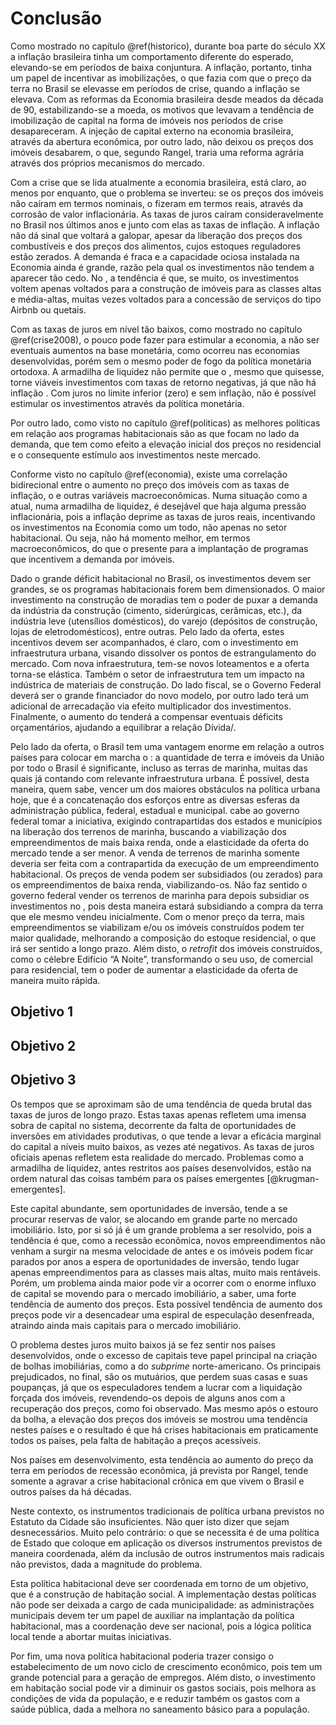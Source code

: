 # Conclusão {#conclusao}

Como mostrado no capítulo \@ref(historico), durante boa parte do século XX a
inflação brasileira tinha um comportamento diferente do esperado, elevando-se em
períodos de baixa conjuntura. A inflação, portanto, tinha um papel de incentivar
as imobilizações, o que fazia com que o preço da terra no Brasil se elevasse em
períodos de crise, quando a inflação se elevava. Com as reformas da Economia
brasileira desde meados da década de 90, estabilizando-se a moeda, os motivos
que levavam a tendência de imobilização de capital na forma de imóveis nos
períodos de crise desapareceram. A injeção de capital externo na economia
brasileira, através da abertura econômica, por outro lado, não deixou os preços
dos imóveis desabarem, o que, segundo Rangel, traria uma reforma agrária através
dos próprios mecanismos do mercado.

Com a crise que se lida atualmente a economia brasileira, está claro, ao menos
por enquanto, que o problema se inverteu: se os preços dos imóveis não caíram
em termos nominais, o fizeram em termos reais, através da corrosão de valor
inflacionária. As taxas de juros caíram consideravelmente no Brasil nos últimos
anos e junto com elas as taxas de inflação. A inflação não dá sinal que voltará
a galopar, apesar da liberação dos preços dos combustíveis e dos preços dos 
alimentos, cujos estoques reguladores estão zerados. A demanda é fraca e a 
capacidade ociosa instalada na Economia ainda é grande, razão pela qual os 
investimentos não tendem a aparecer tão cedo. No \gls{MI}, a tendência é que, se
muito, os investimentos voltem apenas voltados para a construção de imóveis para
as classes altas e média-altas, muitas vezes voltados para a concessão de 
serviços do tipo Airbnb ou quetais.

Com as taxas de juros em nível tão baixos, como mostrado no capítulo
\@ref(crise2008), o \gls{Bacen} pouco pode fazer para estimular a economia, a
não ser eventuais aumentos na base monetária, como ocorreu nas economias
desenvolvidas, porém sem o mesmo poder de fogo da política monetária ortodoxa. A
armadilha de liquidez não permite que o \gls{Bacen}, mesmo que quisesse, torne
viáveis investimentos com taxas de retorno negativas, já que não há inflação .
Com juros no limite inferior (zero) e sem inflação, não é possível estimular os
investimentos através da política monetária.

Por outro lado, como visto no capítulo \@ref(politicas) as melhores políticas em
relação aos programas habitacionais são as que focam no lado da demanda, que tem
como efeito a elevação inicial dos preços no \gls{MI} residencial e o
consequente estímulo aos investimentos neste mercado.

Conforme visto no capítulo \@ref(economia), existe uma correlação bidirecional
entre o aumento no preço dos imóveis com as taxas de inflação, o \gls{PIB} e
outras variáveis macroeconômicas. Numa situação como a atual, numa armadilha de
liquidez, é desejável que haja alguma pressão inflacionária, pois a inflação
deprime as taxas de juros reais, incentivando os investimentos na Economia como
um todo, não apenas no setor habitacional. Ou seja, não há momento melhor, em
termos macroeconômicos, do que o presente para a implantação de programas que
incentivem a demanda por imóveis.

Dado o grande déficit habitacional no Brasil, os investimentos devem ser
grandes, se os programas habitacionais forem bem dimensionados. O maior
investimento na construção de moradias tem o poder de puxar a demanda da
indústria da construção (cimento, siderúrgicas, cerâmicas, etc.), da indústria
leve (utensílios domésticos), do varejo (depósitos de construção, lojas de
eletrodomésticos), entre outras. Pelo lado da oferta, estes incentivos devem ser
acompanhados, é claro, com o investimento em infraestrutura urbana, visando
dissolver os pontos de estrangulamento do mercado. Com nova infraestrutura,
tem-se novos loteamentos e a oferta torna-se elástica. Também o setor de
infraestrutura tem um impacto na indústrica de materiais de construção. Do lado
fiscal, se o Governo Federal deverá ser o grande financiador do novo modelo, por
outro lado terá um adicional de arrecadação via efeito multiplicador dos
investimentos. Finalmente, o aumento do \gls{PIB} tenderá a compensar eventuais
déficits orçamentários, ajudando a equilibrar a relação Dívida/\gls{PIB}.

Pelo lado da oferta, o Brasil tem uma vantagem enorme em relação a outros países
para colocar em marcha o \gls{MI}: a quantidade de terra e imóveis da União por
todo o Brasil é significante, incluso as terras de marinha, muitas das quais já
contando com relevante infraestrutura urbana. É possível, desta maneira, quem
sabe, vencer um dos maiores obstáculos na política urbana hoje, que é a
concatenação dos esforços entre as diversas esferas da administração pública,
federal, estadual e municipal. cabe ao governo federal tomar a iniciativa,
exigindo contrapartidas dos estados e municípios na liberação dos terrenos de
marinha, buscando a viabilização dos empreendimentos de mais baixa renda, onde
a elasticidade da oferta do mercado tende a ser menor. A venda de terrenos de
marinha somente deveria ser feita com a contrapartida da execução de um 
empreendimento habitacional. Os preços de venda podem ser subsidiados (ou 
zerados) para os empreendimentos de baixa renda, viabilizando-os. Não faz sentido
o governo federal vender os terrenos de marinha para depois subsidiar os 
investimentos no \gls{PMCMV}, pois desta maneira estará subsidiando a compra da
terra que ele mesmo vendeu inicialmente. Com o menor preço da terra, mais
empreendimentos se viabilizam e/ou os imóveis construídos podem ter maior 
qualidade, melhorando a composição do estoque residencial, o que irá ser sentido
a longo prazo. Além disto, o *retrofit* dos imóveis construídos, como o célebre
Edifício "A Noite", transformando o seu uso, de comercial para residencial, 
tem o poder de aumentar a elasticidade da oferta de maneira muito rápida.

## Objetivo 1

## Objetivo 2

## Objetivo 3

Os tempos que se aproximam são de uma tendência de queda brutal das taxas de
juros de longo prazo. Estas taxas apenas refletem uma imensa sobra de capital no
sistema, decorrente da falta de oportunidades de inversões em atividades
produtivas, o que tende a levar a eficácia marginal do capital a níveis muito
baixos, as vezes até negativos. As taxas de juros oficiais apenas refletem esta
realidade do mercado. Problemas como a armadilha de liquidez, antes restritos
aos países desenvolvidos, estão na ordem natural das coisas também para os
países emergentes [@krugman-emergentes].

Este capital abundante, sem oportunidades de inversão, tende a se procurar
reservas de valor, se alocando em grande parte no mercado imobiliário. Isto, por
si só já é um grande problema a ser resolvido, pois a tendência é que, como a
recessão econômica, novos empreendimentos não venham a surgir na mesma
velocidade de antes e os imóveis podem ficar parados por anos a espera de
oportunidades de inversão, tendo lugar apenas empreendimentos para as classes
mais altas, muito mais rentáveis. Porém, um problema ainda maior pode vir a
ocorrer com o enorme influxo de capital se movendo para o mercado imobiliário, a
saber, uma forte tendência de aumento dos preços. Esta possível tendência de
aumento dos preços pode vir a desencadear uma espiral de especulação
desenfreada, atraindo ainda mais capitais para o mercado imobiliário.

O problema destes juros muito baixos já se fez sentir nos países desenvolvidos,
onde o excesso de capitais teve papel principal na criação de bolhas
imobiliárias, como a do *subprime* norte-americano. Os principais prejudicados,
no final, são os mutuários, que perdem suas casas e suas poupanças, já que os
especuladores tendem a lucrar com a liquidação forçada dos imóveis,
revendendo-os depois de alguns anos com a recuperação dos preços, como foi 
observado. Mas mesmo após o estouro da bolha, a elevação dos preços dos imóveis 
se mostrou uma tendência nestes países e o resultado é que há crises 
habitacionais em praticamente todos os países, pela falta de habitação a preços
acessíveis.

Nos países em desenvolvimento, esta tendência ao aumento do preço da terra em
períodos de recessão econômica, já prevista por Rangel, tende somente a agravar
a crise habitacional crônica em que vivem o Brasil e outros países da \gls{AL}
há décadas.

Neste contexto, os instrumentos tradicionais de política urbana previstos no 
Estatuto da Cidade são insuficientes. Não quer isto dizer que sejam 
desnecessários. Muito pelo contrário: o que se necessita é de uma política 
de Estado que coloque em aplicação os diversos instrumentos previstos de maneira
coordenada, além da inclusão de outros instrumentos mais radicais não previstos,
dada a magnitude do problema.  

Esta política habitacional deve ser coordenada em torno de um objetivo, que é
a construção de habitação social. A implementação destas políticas não pode ser 
deixada a cargo de cada municipalidade: as administrações municipais devem ter
um papel de auxiliar na implantação da política habitacional, mas a coordenação
deve ser nacional, pois a lógica política local tende a abortar muitas 
iniciativas.

Por fim, uma nova política habitacional poderia trazer consigo o estabelecimento
de um novo ciclo de crescimento econômico, pois tem um grande potencial para a 
geração de empregos. Além disto, o investimento em habitação social pode vir a
diminuir os gastos sociais, pois melhora as condições de vida da população, e 
e reduzir também os gastos com a saúde pública, dada a melhora no saneamento 
básico para a população.


